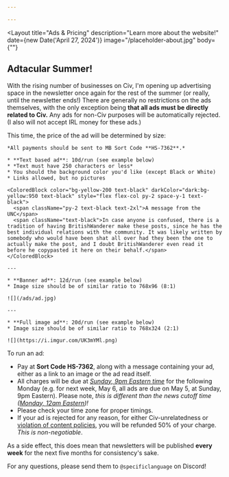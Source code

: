 ```yaml
---

---
```


<Layout
  title="Ads & Pricing"
  description="Learn more about the website!"
  date={new Date('April 27, 2024')}
  image="/placeholder-about.jpg"
  body={""}
>

  ## Adtacular Summer!

  With the rising number of businesses on Civ, I'm opening up advertising space in the newsletter once again for the rest of the summer (or really, until the newsletter ends!) There are generally no restrictions on the ads themselves, with the only exception being **that all ads must be directly related to Civ.** Any ads for non-Civ purposes will be automatically rejected. (I also will not accept IRL money for these ads.)

  This time, the price of the ad will be determined by size:

  <ColoredBlock color="bg-red-200" darkColor="dark:bg-red-950">

    *All payments should be sent to MB Sort Code **HS-7362**.*

    * **Text based ad**: 10d/run (see example below)
    * *Text must have 250 characters or less*
    * You should the background color you'd like (except Black or White)
    * Links allowed, but no pictures

    <ColoredBlock color="bg-yellow-200 text-black" darkColor="dark:bg-yellow:950 text-black" style="flex flex-col py-2 space-y-1 text-black">
      <span className="py-2 text-black text-2xl">A message from the UNC</span>
      <span className="text-black">In case anyone is confused, there is a tradition of having BritishWanderer make these posts, since he has the best individual relations with the community. It was likely written by somebody who would have been shat all over had they been the one to actually make the post, and I doubt BritishWanderer even read it before he copypasted it here on their behalf.</span>
    </ColoredBlock>

    ---

    * **Banner ad**: 12d/run (see example below)
    * Image size should be of similar ratio to 768x96 (8:1)

    ![](/ads/ad.jpg)

    ---

    * **Full image ad**: 20d/run (see example below)
    * Image size should be of similar ratio to 768x324 (2:1)

    ![](https://i.imgur.com/UK3mYMl.png)

  </ColoredBlock>

  To run an ad:
  - Pay at **Sort Code HS-7362**, along with a message containing your ad, either as a link to an image or the ad read itself.
  - All charges will be due at *[Sunday, 9pm Eastern time](https://time.is/compare/0900PM_05_May_2024_in_New_York)* for the following Monday (e.g. for next week, May 6, all ads are due on May 5, at Sunday, 9pm Eastern). Please note, *this is different than the news cutoff time ([Monday, 12am Eastern](https://time.is/compare/1200AM_06_May_2024_in_New_York))!*
  - Please check your time zone for proper timings.
  - If your ad is rejected for any reason, for either Civ-unrelatedness or [violation of content policies](https://www.reddit.com/r/CivMC/wiki/index), you will be refunded 50% of your charge. *This is non-negotiable*.

  As a side effect, this does mean that newsletters will be published **every week** for the next five months for consistency's sake.

  For any questions, please send them to `@specificlanguage` on Discord!
</Layout>